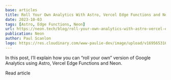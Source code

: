 ```yaml
---
base: articles
title: Roll Your Own Analytics With Astro, Vercel Edge Functions and Neon
date: 2023-10-03
tags: [Astro, Edge Functions, Neon]
url: https://neon.tech/blog/roll-your-own-analytics-with-astro-vercel-edge-functions-and-neon
publication: Neon
author: Paul Scanlon
logo: https://res.cloudinary.com/www-paulie-dev/image/upload/v1695653167/paulie.dev/Logos/neon-logo_ymrzrs.png
---
```


In this post, I’ll explain how you can “roll your own” version of Google Analytics using Astro, Vercel Edge Functions and Neon.

<CtaExternal href='https://neon.tech/blog/roll-your-own-analytics-with-astro-vercel-edge-functions-and-neon'>
  Read article
</CtaExternal>
